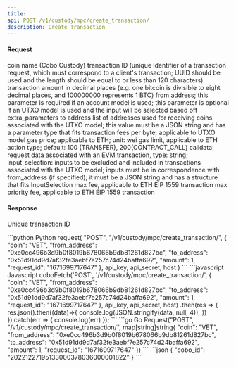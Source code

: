 ```yaml
---
title: 
api: POST /v1/custody/mpc/create_transaction/ 
description: Create Transaction 
---
```

#### Request 

<ParamField body="coin" type="String" required>coin name (Cobo Custody)</ParamField> 
<ParamField body="request_id" type="String" required>transaction ID (unique identifier of a transaction request, which must correspond to a client's transaction; UUID should be used and the length should be equal to or less than 120 characters)</ParamField> 
<ParamField body="amount" type="Int" required>transaction amount in decimal places (e.g. one bitcoin is divisible to eight decimal places, and 100000000 represents 1 BTC)</ParamField> 
<ParamField body="from_address" type="String" >from address; this parameter is required if an account model is used; this parameter is optional if an UTXO model is used and the input will be selected based off extra_parameters</ParamField> 
<ParamField body="to_address" type="String" >to address</ParamField> 
<ParamField body="to_address_details" type="String" >list of addresses used for receiving  coins associated with the UTXO model; this value must be a JSON string and has a parameter type that fits</ParamField>
<ParamField body="fee" type="Float" >transaction fees per byte; applicable to UTXO model</ParamField> 
<ParamField body="gas_price" type="Int" >gas price; applicable to ETH; unit: wei</ParamField> 
<ParamField body="gas_limit" type="Int" >gas limit, applicable to ETH</ParamField> 
<ParamField body="operation" type="Int" >action type; default: 100 (TRANSFER), 200(CONTRACT_CALL)</ParamField> 
<ParamField body="extra_parameters" type="Json" >calldata: request data associated with an EVM transaction, type: string; input_selection: inputs to be excluded and included in transactions associated with the UTXO model; inputs must be in correspondence with from_address (if specified); it must be a JSON string and has a structure that fits InputSelection</ParamField> 
<ParamField body="max_fee" type="Int" >max fee, applicable to ETH EIP 1559 transaction</ParamField> 
<ParamField body="max_priority_fee" type="Int" >max priority fee, applicable to ETH EIP 1559 transaction</ParamField> 

#### Response

<ResponseField name="cobo_id" type="String" >Unique transaction ID</ResponseField>


<RequestExample>
```python Python
request(
    "POST",
    "/v1/custody/mpc/create_transaction/",
    {
        "coin": "VET",
        "from_address": "0xe0cc496b3d9b0f8019b678066b9db81261d827bc",
        "to_address": "0x51d91dd9d7af32fe3aebf7e257c74d24baffa692",
        "amount": 1,
        "request_id": "1671699717647"
    },
    api_key, api_secret, host
)
```
```javascript Javascript
coboFetch('POST', '/v1/custody/mpc/create_transaction/', {
    "coin": "VET",
    "from_address": "0xe0cc496b3d9b0f8019b678066b9db81261d827bc",
    "to_address": "0x51d91dd9d7af32fe3aebf7e257c74d24baffa692",
    "amount": 1,
    "request_id": "1671699717647"
}, api_key, api_secret, host)
    .then(res => {
        res.json().then((data)=>{
            console.log(JSON.stringify(data, null, 4));
        })
    }).catch(err => {
        console.log(err)
    });
```
```go Go
Request("POST", "/v1/custody/mpc/create_transaction/", map[string]string{
    "coin": "VET",
    "from_address": "0xe0cc496b3d9b0f8019b678066b9db81261d827bc",
    "to_address": "0x51d91dd9d7af32fe3aebf7e257c74d24baffa692",
    "amount": 1,
    "request_id": "1671699717647"
})
```
</RequestExample>

<ResponseExample>
```json
{
  "cobo_id": "20221227195133000378036000001822"
}
```
</ResponseExample>
